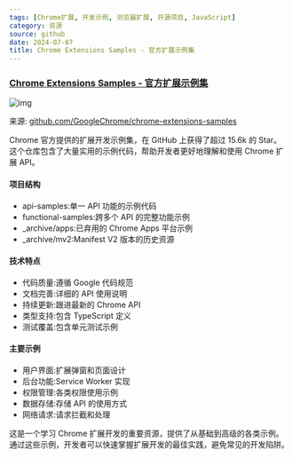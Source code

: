 ```yaml
---
tags: [Chrome扩展, 开发示例, 浏览器扩展, 开源项目, JavaScript]
category: 资源
source: github
date: 2024-07-07
title: Chrome Extensions Samples - 官方扩展示例集
---
```


### [Chrome Extensions Samples - 官方扩展示例集](https://github.com/GoogleChrome/chrome-extensions-samples)

![img](https://img.mengpeng.tech/i/2024/12/08/67554926e2259.webp)

来源: [github.com/GoogleChrome/chrome-extensions-samples](https://github.com/GoogleChrome/chrome-extensions-samples)

Chrome 官方提供的扩展开发示例集，在 GitHub 上获得了超过 15.6k 的 Star。这个仓库包含了大量实用的示例代码，帮助开发者更好地理解和使用 Chrome 扩展 API。

#### 项目结构
- api-samples:单一 API 功能的示例代码
- functional-samples:跨多个 API 的完整功能示例
- _archive/apps:已弃用的 Chrome Apps 平台示例
- _archive/mv2:Manifest V2 版本的历史资源

#### 技术特点
- 代码质量:遵循 Google 代码规范
- 文档完善:详细的 API 使用说明
- 持续更新:跟进最新的 Chrome API
- 类型支持:包含 TypeScript 定义
- 测试覆盖:包含单元测试示例

#### 主要示例
- 用户界面:扩展弹窗和页面设计
- 后台功能:Service Worker 实现
- 权限管理:各类权限使用示例
- 数据存储:存储 API 的使用方式
- 网络请求:请求拦截和处理

这是一个学习 Chrome 扩展开发的重要资源，提供了从基础到高级的各类示例。通过这些示例，开发者可以快速掌握扩展开发的最佳实践，避免常见的开发陷阱。 